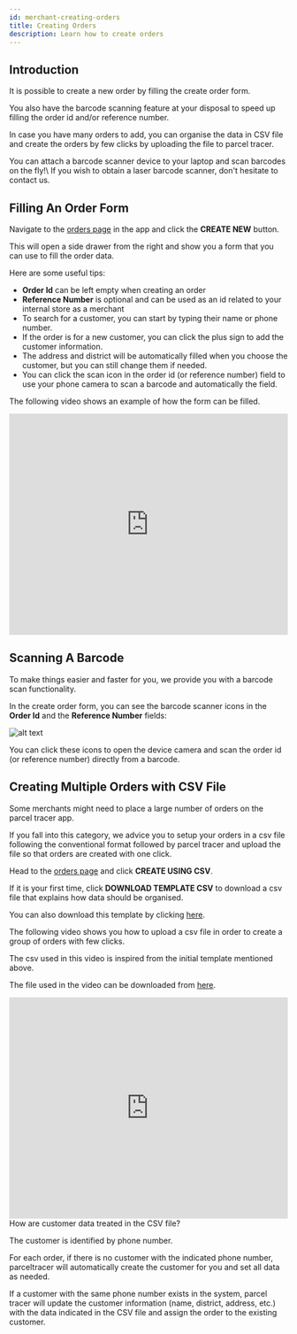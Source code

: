 ```yaml
---
id: merchant-creating-orders
title: Creating Orders
description: Learn how to create orders
---
```


## Introduction

It is possible to create a new order by filling the create order form.

You also have the barcode scanning feature at your disposal to speed up filling the order id and/or reference number.

In case you have many orders to add, you can organise the data in CSV file and create the orders by few clicks by uploading the file to parcel tracer.

<Tip>
You can attach a barcode scanner device to your laptop and scan barcodes on the fly!\
If you wish to obtain a laser barcode scanner, don't hesitate to contact us.
</Tip>


## Filling An Order Form

Navigate to the [orders page](https://parceltracer.app/merchant-orders) in the app and click the **CREATE NEW** button.

This will open a side drawer from the right and show you a form that you can use to fill the order data.

Here are some useful tips:
- **Order Id** can be left empty when creating an order
- **Reference Number** is optional and can be used as an id related to your internal store as a merchant
- To search for a customer, you can start by typing their name or phone number.
- If the order is for a new customer, you can click the plus sign to add the customer information.
- The address and district will be automatically filled when you choose the customer, but you can still change them if needed.
- You can click the scan icon in the order id (or reference number) field to use your phone camera to scan a barcode and automatically the field.

The following video shows an example of how the form can be filled.

<iframe 
  width="100%" 
  height="400" 
  src="https://www.youtube.com/embed/akPnjsAIMBU" 
  title="YouTube video player" 
  frameborder="0" 
  allow="accelerometer; autoplay; clipboard-write; encrypted-media; gyroscope; picture-in-picture" 
  allowfullscreen>
</iframe>


## Scanning A Barcode

To make things easier and faster for you, we provide you with a barcode scan functionality.

In the create order form, you can see the barcode scanner icons in the **Order Id** and the **Reference Number** fields:

![alt text](./media/barcode-scan-icons.png)

You can click these icons to open the device camera and scan the order id (or reference number) directly from a barcode.

## Creating Multiple Orders with CSV File

Some merchants might need to place a large number of orders on the parcel tracer app.

If you fall into this category, we advice you to setup your orders in a csv file following the conventional format followed by parcel tracer and upload the file so that orders are created with one click.

Head to the [orders page](https://parceltracer.app/merchant-orders) and click **CREATE USING CSV**.

If it is your first time, click **DOWNLOAD TEMPLATE CSV** to download a csv file that explains how data should be organised.

You can also download this template by clicking [here](https://drive.google.com/u/0/uc?id=1IbDlaEfGvTpq4KldYFnQVxMZtMyYOKUD&export=download).

The following video shows you how to upload a csv file in order to create a group of orders with few clicks.

The csv used in this video is inspired from the initial template mentioned above.

The file used in the video can be downloaded from [here](https://drive.google.com/u/0/uc?id=1jEPJEAYKnlq7okdv7cJOYC8LOPQutZnV&export=download).

<iframe 
  width="100%" 
  height="400" 
  src="https://www.youtube.com/embed/QfoHEXbG_YE" 
  title="YouTube video player" 
  frameborder="0" 
  allow="accelerometer; autoplay; clipboard-write; encrypted-media; gyroscope; picture-in-picture" 
  allowfullscreen>
</iframe>

<br />
<Warning>
How are customer data treated in the CSV file?

The customer is identified by phone number.

For each order, if there is no customer with the indicated phone number, parceltracer will automatically create the customer for you and set all data as needed.

If a customer with the same phone number exists in the system, parcel tracer will update the customer information (name, district, address, etc.) with the data indicated in the CSV file and assign the order to the existing customer.
</Warning>
